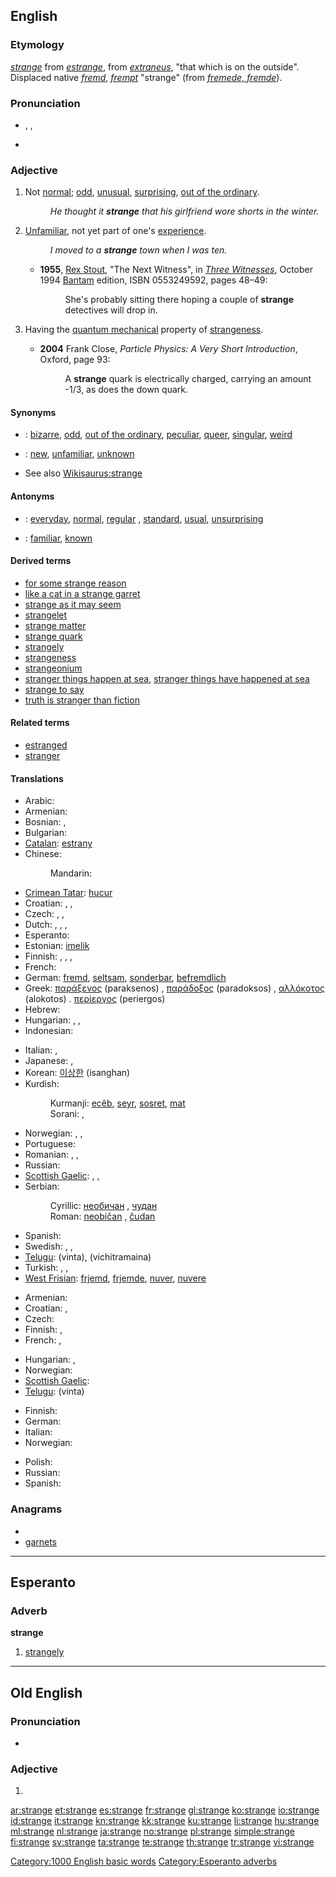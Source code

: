 {{also|Stränge|strânge}}
==English==
{{rank|reached|appeared|spoke|462|strange|force|character|taking}}

===Etymology===
{{etyl|enm}} ''[[#Middle English|strange]]'' from {{etyl|fro}} ''[[estrange]]'', from {{etyl|la}} ''[[extraneus]]'', "that which is on the outside". Displaced native {{enm}} ''[[fremd#Middle English|fremd]]'', ''[[frempt#Middle English|frempt]]'' "strange" (from {{ang}} ''[[fremede#Old English|fremede, fremde]]'').

===Pronunciation===
* {{enPR|strānj}}, {{IPA|/streɪndʒ/}}, {{SAMPA|/streIndZ/}}
* {{audio|en-us-strange.ogg|Audio (US)}}

===Adjective===
{{en-adj|strang|er}}

# Not [[normal]]; [[odd]], [[unusual]], [[surprising]], [[out of the ordinary]].
#: ''He thought it '''strange''' that his girlfriend wore shorts in the winter.''
# [[unfamiliar|Unfamiliar]], not yet part of one's [[experience]].
#: ''I moved to a '''strange''' town when I was ten.''
#* '''1955''', [[w:Rex Stout|Rex Stout]], "The Next Witness", in [[w:Three Witnesses (book)|''Three Witnesses'']], October 1994 [[w:Bantam Books|Bantam]] edition, ISBN 0553249592, pages 48–49:
#*: She's probably sitting there hoping a couple of '''strange''' detectives will drop in.
# {{physics}} Having the [[quantum mechanical]] property of [[strangeness]].
#* '''2004''' Frank Close, ''Particle Physics: A Very Short Introduction'', Oxford, page 93:
#*: A '''strange''' quark is electrically charged, carrying an amount -1/3, as does the down quark.

====Synonyms====
* {{italbrac|not normal}}: [[bizarre]], [[odd]], [[out of the ordinary]], [[peculiar]], [[queer]], [[singular]], [[weird]]
* {{italbrac|not part of one's experience}}: [[new]], [[unfamiliar]], [[unknown]]
* See also [[Wikisaurus:strange]]

====Antonyms====
* {{italbrac|not normal}}: [[everyday]], [[normal]], [[regular]] {{italbrac|especially US}}, [[standard]], [[usual]], [[unsurprising]]
* {{italbrac|not part of one's experience}}: [[familiar]], [[known]]

====Derived terms====
* [[for some strange reason]]
* [[like a cat in a strange garret]]
* [[strange as it may seem]]
* [[strangelet]]
* [[strange matter]]
* [[strange quark]]
* [[strangely]]
* [[strangeness]]
* [[strangeonium]]
* [[stranger things happen at sea]], [[stranger things have happened at sea]]
* [[strange to say]]
* [[truth is stranger than fiction]]

====Related terms====
* [[estranged]]
* [[stranger]]

====Translations====
{{trans-top|not normal}}
* Arabic: {{t|ar|غريب|tr=ghariib}}
* Armenian: {{t-|hy|տարօրինակ|tr=taròrinak}}
* Bosnian: {{t-|bs|neobičan|m}}, {{t-|bs|čudan|m}}
* Bulgarian: {{t+|bg|странен|m|tr=stranen}}
* [[Catalan]]: [[estrany]] {{m}}
* Chinese:
*: Mandarin: {{t-|cmn|奇怪|tr=qíguài|sc=Hani}}
* [[Crimean Tatar]]: [[hucur]]
* Croatian: {{t-|hr|neobičan|alt=nȅobičan}}, {{t-|hr|čudan|alt=čȕdan}}, {{t-|hr|čudnovat|alt=čȕdnovāt}}
* Czech: {{t-|cs|zvláštní|m}}, {{t-|cs|divný|m}}, {{t-|cs|podivný|m}}
* Dutch: {{t+|nl|vreemd}}, {{t+|nl|vreemde}}, {{t+|nl|raar}}, {{t+|nl|rare}}
* Esperanto: {{t-|eo|stranga|xs=Esperanto}}
* Estonian: [[imelik]]
* Finnish: {{t+|fi|outo}}, {{t+|fi|vieras}}, {{t+|fi|kummallinen}}, {{t-|fi|ihmeellinen}}
* French: {{t+|fr|étrange|m|f}}
* German: [[fremd]], [[seltsam]], [[sonderbar]], [[befremdlich]]
* Greek: [[παράξενος]] (paraksenos) {{m}}, [[παράδοξος]] (paradoksos) {{m}}, [[αλλόκοτος]] (alokotos) {{m}}. [[περίεργος]] (periergos) {{m}}
* Hebrew: {{t+|he|מוזר|tr=muzár}}
* Hungarian: {{t+|hu|különös}}, {{t+|hu|furcsa}},  {{t+|hu|különleges}}
* Indonesian: {{t-|id|aneh|xs=Indonesian}}
{{trans-mid}}
* Italian: {{t+|it|strano|m}}, {{t-|it|strana|f}}
* Japanese: {{t-|ja|変な|tr=へんな, hen-na}},  {{t|ja|奇妙な|tr=きみょうな, kimyō-na}}
* Korean: [[이상한]] (isanghan)
* Kurdish:
*: Kurmanji: [[ecêb]], [[seyr]], [[sosret]], [[mat]]
*: Sorani:  {{t|ku|عه‌نتیکه|tr=`anteeka|sc=ku-Arab}}, {{t|ku|سه‌یر|tr=sair|sc=ku-Arab}}
* Norwegian: {{t-|no|merkelig}},  {{t-|no|sær}},  {{t+|no|rar}}
* Portuguese: {{t+|pt|estranho|m}}
* Romanian: {{t+|ro|ciudat}}, {{t-|ro|straniu}}, {{t-|ro|neobişnuit}}
* Russian: {{t+|ru|странный|m|tr=stránnyj}}
* [[Scottish Gaelic]]: {{t-|gd|annasach|xs=Scottish Gaelic}}, {{t-|gd|neònach|xs=Scottish Gaelic}},  {{t-|gd|coimheach|xs=Scottish Gaelic}}
* Serbian:
*: Cyrillic: [[необичан]] {{m}}, [[чудан]] {{m}}
*: Roman: [[neobičan]] {{m}}, [[čudan]] {{m}}
* Spanish: {{t-|es|extraño|m}}
* Swedish: {{t+|sv|främmande}}, {{t+|sv|konstig}}, {{t+|sv|underlig}}
* [[Telugu]]: {{t|te|వింత}} (vinta), {{t|te|విచిత్రమైన}} (vichitramaina)
* Turkish: {{t+|tr|garip}}, {{t+|tr|tuhaf}}, {{t+|tr|yabancı}}
* [[West Frisian]]: [[frjemd]], [[frjemde]], [[nuver]], [[nuvere]]
{{trans-bottom}}

{{trans-top|not yet part of one’s experience}}
* Armenian: {{t+|hy|օտար|tr=òtar}}
* Croatian: {{t-|hr|stran|alt=strȃn}}, {{t-|hr|čudan|alt=čȕdan}}
* Czech: {{t-|cs|cizí|m}}
* Finnish: {{t+|fi|outo}}, {{t+|fi|tuntematon}}
* French: {{t+|fr|inconnu|m}}, {{t+|fr|inconnue|f}}
{{trans-mid}}
* Hungarian: {{t+|hu|ismeretlen}}, {{t+|hu|idegen}}
* Norwegian: {{t|no|ukjent}}
* [[Scottish Gaelic]]: {{t-|gd|coimheach|xs=Scottish Gaelic}}
* [[Telugu]]: {{t|te|వింత}} (vinta)
{{trans-bottom}}

{{trans-top|in quantum mechanics}}
* Finnish: {{t+|fi|outo}}
* German: {{t+|de|seltsam}}
* Italian: {{t+|it|strano}}
* Norwegian: {{t-|no|sær}}
{{trans-mid}}
* Polish: {{t+|pl|dziwny}}
* Russian: {{t+|ru|странный|tr=stránnyj}}
* Spanish: {{t-|es|extraño}}
{{trans-bottom}}

===Anagrams===
* {{alphagram|aegnrst}}
* [[garnets#English|garnets]]

[[Category:1000 English basic words]]

----

==Esperanto==

===Adverb===
'''strange'''

# [[strangely]]

[[Category:Esperanto adverbs]]

----

==Old English==

===Pronunciation===
* {{IPA|/ˈstrɑŋɡe/|lang=ang}}

===Adjective===
{{infl|ang|adjective form}}

# {{form of|Inflected form|[[strang]]|lang=Old English}}

[[ar:strange]]
[[et:strange]]
[[es:strange]]
[[fr:strange]]
[[gl:strange]]
[[ko:strange]]
[[io:strange]]
[[id:strange]]
[[it:strange]]
[[kn:strange]]
[[kk:strange]]
[[ku:strange]]
[[li:strange]]
[[hu:strange]]
[[ml:strange]]
[[nl:strange]]
[[ja:strange]]
[[no:strange]]
[[pl:strange]]
[[simple:strange]]
[[fi:strange]]
[[sv:strange]]
[[ta:strange]]
[[te:strange]]
[[th:strange]]
[[tr:strange]]
[[vi:strange]]